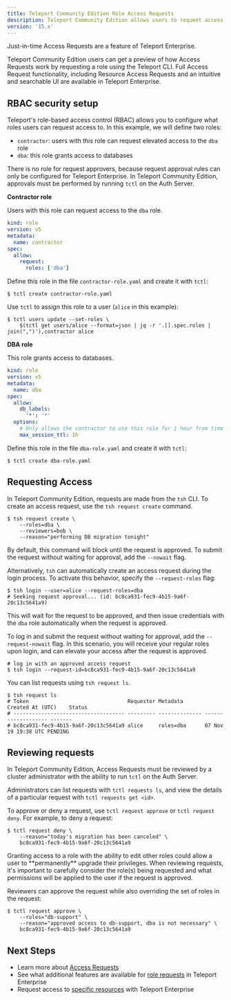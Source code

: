 ```yaml
---
title: Teleport Community Edition Role Access Requests
description: Teleport Community Edition allows users to request access to roles from the CLI.
version: '15.x'
---
```


Just-in-time Access Requests are a feature of Teleport Enterprise.

Teleport Community Edition users can get a preview of how Access Requests work by
requesting a role using the Teleport CLI. Full Access Request functionality,
including Resource Access Requests and an intuitive and searchable UI are
available in Teleport Enterprise.

## RBAC security setup

Teleport's role-based access control (RBAC) allows you to configure what roles
users can request access to. In this example, we will define two roles:

- `contractor`: users with this role can request elevated access to the `dba` role
- `dba`: this role grants access to databases

There is no role for request approvers, because request approval rules can only
be configured for Teleport Enterprise. In Teleport Community Edition, approvals must
be performed by running `tctl` on the Auth Server.

**Contractor role**

Users with this role can request access to the `dba` role.

```yaml
kind: role
version: v5
metadata:
  name: contractor
spec:
  allow:
    request:
      roles: ['dba']
```

Define this role in the file `contractor-role.yaml` and create it with `tctl`:

```code
$ tctl create contractor-role.yaml
```

Use `tctl` to assign this role to a user (`alice` in this example):

```code
$ tctl users update --set-roles \
    $(tctl get users/alice --format=json | jq -r '.[].spec.roles | join(",")'),contractor alice
```

**DBA role**

This role grants access to databases.

```yaml
kind: role
version: v5
metadata:
  name: dba
spec:
  allow:
    db_labels:
      '*': '*'
  options:
    # Only allows the contractor to use this role for 1 hour from time of request.
    max_session_ttl: 1h
```

Define this role in the file `dba-role.yaml` and create it with `tctl`:

```code
$ tctl create dba-role.yaml
```

## Requesting Access

In Teleport Community Edition, requests are made from the `tsh` CLI. To create an access
request, use the `tsh request create` command.

```code
$ tsh request create \
    --roles=dba \
    --reviewers=bob \
    --reason="performing DB migration tonight"
```

By default, this command will block until the request is approved. To submit the
request without waiting for approval, add the `--nowait` flag.

Alternatively, `tsh` can automatically create an access request during the login
process. To activate this behavior, specify the `--request-roles` flag:

```code
$ tsh login --user=alice --request-roles=dba
# Seeking request approval... (id: bc8ca931-fec9-4b15-9a6f-20c13c5641a9)
```

This will wait for the request to be approved, and then issue credentials with
the `dba` role automatically when the request is approved.

To log in and submit the request without waiting for approval, add the
`--request-nowait` flag. In this scenario, you will receive your regular roles
upon login, and can elevate your access after the request is approved.

```code
# log in with an approved access request
$ tsh login --request-id=bc8ca931-fec9-4b15-9a6f-20c13c5641a9
```

You can list requests using `tsh request ls`.

```code
$ tsh request ls
# Token                                Requestor Metadata       Created At (UTC)    Status
# ------------------------------------ --------- -------------- ------------------- -------
# bc8ca931-fec9-4b15-9a6f-20c13c5641a9 alice     roles=dba      07 Nov 19 19:38 UTC PENDING
```

## Reviewing requests

In Teleport Community Edition, Access Requests must be reviewed by a cluster administrator
with the ability to run `tctl` on the Auth Server.

Administrators can list requests with `tctl requests ls`, and view the details
of a particular request with `tctl requests get <id>`.

To  approve or deny a request, use `tctl request approve` or `tctl request deny`.
For example, to deny a request:

```code
$ tctl request deny \
    --reason="today's migration has been canceled" \
    bc8ca931-fec9-4b15-9a6f-20c13c5641a9
```

<Warning>
  Granting access to a role with the ability to edit other roles could allow a
  user to **permanently** upgrade their privileges. When reviewing requests, it's
  important to carefully consider the role(s) being requested and what permissions
  will be applied to the user if the request is approved.
</Warning>

Reviewers can approve the request while also overriding the set of roles in the request:

```code
$ tctl request approve \
    --roles="db-support" \
    --reason="approved access to db-support, dba is not necessary" \
    bc8ca931-fec9-4b15-9a6f-20c13c5641a9
```

## Next Steps

- Learn more about [Access Requests](/access-controls/access-requests)
- See what additional features are available for
  [role requests](/access-controls/access-requests/role-requests) in Teleport Enterprise
- Request access to [specific resources](/access-controls/access-requests/resource-requests) with Teleport Enterprise
